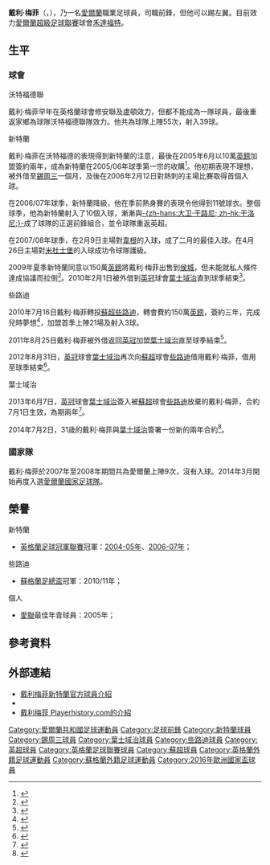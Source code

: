{{noteTA|G1=Football|G2=英超|G3=蘇超|G4=FAcup
|T=zh-hans:达里尔·默菲; zh-hk:戴利·梅菲;
|1=zh-hans:达里尔·默菲; zh-hk:戴利·梅菲;
}}
{{Infobox football biography
| name           = 戴利·梅菲 <br />''Daryl Murphy''
| image          = DarylMurphyIpsBar1.jpg
| caption             = 
| fullname       = Daryl Michael Murphy<ref>{{cite web |url=http://www.efl.com/documents/professional-retained-report-2015-16549-3151378.pdf |title=EFL: Retained list: 2015/16 |publisher=English Football League |page=27 |format=PDF |accessdate=29 June 2016 |deadurl=yes |archiveurl=https://web.archive.org/web/20161202052144/http://www.efl.com/documents/professional-retained-report-2015-16549-3151378.pdf |archivedate=2016年12月2日 }}</ref>
| birth_date     = {{Birth date and age|df=yes|1983|3|15}}<ref name="Hugman2010-11 300-301">{{Cite book
| editor-first = Barry J.
| editor-last = Hugman
| title = The PFA Footballers' Who's Who 2010–11
| year = 2010
| publisher = Mainstream Publishing
| isbn = 978-1-84596-601-0
| pages = 300–301 }}</ref>
| birth_place    = 愛爾蘭[[沃特福德郡|沃特福德郡]]
| height         = {{height|ft=6|in=2}}<ref>{{cite web|title=Daryl Murphy profile|url=http://www.soccerbase.com/players/player.sd?player_id=41274|3=|publisher=Racingpost.com|accessdate=22 November 2016|archive-date=2012-08-08|archive-url=https://www.webcitation.org/69m25vpEk?url=http://www.soccerbase.com/players/player.sd?player_id=41274|dead-url=no}}</ref>
| position            = [[前鋒_(足球)|前鋒]]、[[左翼|左翼]]
| currentclub    = [[禾達福特足球會|禾達福特]]
| clubnumber     = 9
| youthyears1    = {{0|0000}}–2000
| youthclubs1    = Southend United
| years1         = 2000–2002
| clubs1         = [[卢顿足球俱乐部|卢顿]]
| caps1          = 0
| goals1         = 0
| years2         = 2002
| clubs2         = → [[哈羅市足球會|哈羅市]]
| caps2          = 3
| goals2         = 0
| years3         = 2002–2005
| clubs3         = [[瓦特福聯足球會|瓦特福]]
| caps3          = 99
| goals3         = 30
| years4         = 2005–2010
| clubs4         = [[桑德兰足球俱乐部|桑德兰]]
| caps4          = 110
| goals4         = 14
| years5         = 2005
| clubs5         = → [[谢周三足球俱乐部|谢周三]]
| caps5          = 4
| goals5         = 0
| years6         = 2010
| clubs6         = → [[伊普斯维奇城足球俱乐部|伊普斯维奇]]
| caps6          = 18
| goals6         = 6
| years7         = 2010–2013
| clubs7         = [[凯尔特人足球俱乐部|凯尔特人]]
| caps7          = 19
| goals7         = 3
| years8         = 2011–2012
| clubs8         = → [[伊普斯维奇城足球俱乐部|伊普斯维奇]]
| caps8          = 33
| goals8         = 4
| years9         = 2012–2013
| clubs9         = → [[伊普斯维奇城足球俱乐部|伊普斯维奇]]
| caps9          = 39
| goals9         = 7
| years10        = 2013–2016
| clubs10        = [[伊普斯维奇城足球俱乐部|伊普斯维奇]]
| caps10         = 123
| goals10        = 50
| years11        = 2016–2017
| clubs11        = [[纽卡斯尔联足球俱乐部|纽卡斯尔联]]
| caps11         = 15
| goals11        = 5
| years12        = 2017–2019
| clubs12        = [[诺丁汉森林足球俱乐部|诺丁汉森林]]
| caps12         = 55
| goals12        = 11
| years13        = 2019–2020
| clubs13        = [[博尔顿足球俱乐部|博尔顿]]	
| caps13         = 24
| goals13        = 8
| years14        = 2020–
| clubs14        = [[禾達福特足球會|禾達福特]]	
| caps14         = 7
| goals14        = 0
| nationalyears1 = 2004–2005
| nationalteam1  = [[愛爾蘭21歲以下國家足球隊|愛爾蘭U21]]
| nationalcaps1  = 9
| nationalgoals1 = 3
| nationalyears2 = 2007–2017
| nationalteam2  = [[愛爾蘭國家足球隊|愛爾蘭]]
| nationalcaps2  = 33
| nationalgoals2 = 3
| medaltemplates      = 
| club-update         = 2015年4月16日 (四) 14:51 (UTC)
| nationalteam-update = 2015年1月26日 (一) 13:24 (UTC)
}}

'''戴利·梅菲'''（{{lang-en|'''Daryl Murphy'''}}，{{bd|1983年|3月15日|catIdx=Murphy, Daryl}}），乃一名[[愛爾蘭|愛爾蘭]]職業足球員，司職前鋒，但他可以踢左翼。目前效力[[愛爾蘭超級足球聯賽|愛爾蘭超級足球聯賽]]球會[[禾達福特足球會|禾達福特]]。

==生平==
===球會===
;沃特福德聯
戴利·梅菲早年在英格蘭球會修安聯及盧頓效力，但都不能成為一隊球員，最後重返家鄉為球隊沃特福德聯隊效力。他共為球隊上陣55次，射入39球。

;新特蘭
戴利·梅菲在沃特福德的表現得到新特蘭的注意，最後在2005年6月以10萬[[英鎊|英鎊]]加盟簽約兩年，成為新特蘭在2005/06年球季第一宗的收購<ref>{{cite news |language=en |url=http://news.bbc.co.uk/sport2/hi/football/teams/s/sunderland/4606097.stm |title=Sunderland sign Irish star Murphy |publisher=[[BBC|BBC]] Sport |date=2005-06-03 |accessdate=2009-09-01 |archive-date=2009-07-23 |archive-url=https://web.archive.org/web/20090723200726/http://news.bbc.co.uk/sport2/hi/football/teams/s/sunderland/4606097.stm |dead-url=no }}</ref>。他初期表現不理想，被外借至[[谢周三足球俱乐部|錫周三]]一個月，及後在2006年2月12日對熱刺的主場比賽取得首個入球。

在2006/07年球季，新特蘭降級，他在季前熱身賽的表現令他得到11號球衣。整個球季，他為新特蘭射入了10個入球，漸漸與[[大卫·干路尼|-{zh-hans:大卫·干路尼; zh-hk:干洛尼;}-]]成了球隊的正選前鋒組合，並令球隊重返英超。

在2007/08年球季，在2月9日主場對[[威根竞技足球俱乐部|韋根]]的入球，成了二月的最佳入球。在4月26日主場對[[米德尔斯堡足球俱乐部|米杜士堡]]的入球成功令球隊護級。

2009年夏季新特蘭同意以150萬[[英鎊|英鎊]]將戴利·梅菲出售到[[赫尔城足球俱乐部|侯城]]，但未能就私人條件達成協議而拉倒<ref>{{cite news |language=en |url=http://news.bbc.co.uk/sport2/hi/football/teams/h/hull_city/8149150.stm |title=Hull's move for Murphy collapses |publisher=[[BBC|BBC]] Sport |date=2009-07-16 |accessdate=2009-09-01 |archive-date=2019-08-19 |archive-url=https://web.archive.org/web/20190819090044/http://news.bbc.co.uk/sport2/hi/football/teams/h/hull_city/8149150.stm |dead-url=no }}</ref>。2010年2月1日被外借到[[英冠|英冠]]球會[[伊普斯维奇城足球俱乐部|葉士域治]]直到球季結束<ref>{{cite news |language=en |url=http://www.skysports.com/story/0,19528,12875_5910293,00.html |title=Keane swoops for Murphy |publisher=Sky Sports |date=2010-02-01 |accessdate=2010-02-02 |archive-date=2016-03-08 |archive-url=https://web.archive.org/web/20160308010621/http://www.skysports.com/story/0,19528,12875_5910293,00.html |dead-url=no }}</ref>。

;些路迪
2010年7月16日戴利·梅菲轉投[[蘇超|蘇超]][[凯尔特人足球俱乐部|些路迪]]，轉會費約150萬[[英鎊|英鎊]]，簽約三年，完成兒時夢想<ref>{{cite news |language=en |url=http://news.bbc.co.uk/sport2/hi/football/teams/c/celtic/8826815.stm |title=Sunderland striker Daryl Murphy signs for Celtic |publisher=[[BBC|BBC]] Sport |date=2010-07-16 |accessdate=2010-07-23 |archive-date=2013-09-11 |archive-url=https://web.archive.org/web/20130911045047/http://news.bbc.co.uk/sport2/hi/football/teams/c/celtic/8826815.stm |dead-url=no }}</ref>，加盟首季上陣21場及射入3球。

2011年8月25日戴利·梅菲被外借返回[[英冠|英冠]]加盟[[伊普斯维奇城足球俱乐部|葉士域治]]直至球季結束<ref>{{cite news |language=en |url=http://news.bbc.co.uk/sport2/hi/football/14654088.stm |title=Jimmy Bullard and Daryl Murphy join Ipswich Town |publisher=''[[BBC_Sport|BBC Sport]]'' |date=2011-08-25 |accessdate=2011-08-25 |archive-date=2012-08-08 |archive-url=https://www.webcitation.org/69m2XVkJO?url=http://www.bbc.co.uk/sport/0/football/14654088 |dead-url=no }}</ref>。

2012年8月31日，[[英冠|英冠]]球會[[伊普斯维奇城足球俱乐部|葉士域治]]再次向[[蘇超|蘇超]]球會[[凯尔特人足球俱乐部|些路迪]]借用戴利·梅菲，借用至球季結束<ref>{{cite news |language=en |url=http://www.bbc.com/sport/0/football/19434520 |title=Paul Taylor and Daryl Murphy join Ipswich Town |publisher=''[[BBC_Sport|BBC Sport]]'' |date=2012-08-31 |accessdate=2015-01-26 |archive-date=2015-09-24 |archive-url=https://web.archive.org/web/20150924191300/http://www.bbc.com/sport/0/football/19434520 |dead-url=no }}</ref>。

;葉士域治
2013年6月7日，[[英冠|英冠]]球會[[伊普斯维奇城足球俱乐部|葉士域治]]簽入被[[蘇超|蘇超]]球會[[凯尔特人足球俱乐部|些路迪]]放棄的戴利·梅菲，合約7月1日生效，為期兩年<ref>{{cite news |language=en |url=http://www.bbc.com/sport/0/football/22818668 |title=Daryl Murphy signs for Ipswich Town from Celtic |publisher=''[[BBC_Sport|BBC Sport]]'' |date=2013-06-07 |accessdate=2015-01-26 |archive-date=2015-09-24 |archive-url=https://web.archive.org/web/20150924192821/http://www.bbc.com/sport/0/football/22818668 |dead-url=no }}</ref>。

2014年7月2日，31歳的戴利·梅菲與[[伊普斯维奇城足球俱乐部|葉士域治]]簽署一份新的兩年合約<ref>{{cite news |language=en |url=http://www.bbc.com/sport/0/football/28126177 |title=Ipswich Town hand Daryl Murphy new contract |publisher=''[[BBC_Sport|BBC Sport]]'' |date=2014-07-02 |accessdate=2015-01-26}}</ref>。

===國家隊===
戴利·梅菲於2007年至2008年期間共為愛爾蘭上陣9次，沒有入球。2014年3月開始再度入選[[愛爾蘭國家足球隊|愛爾蘭國家足球隊]]。
== 榮譽 ==
;新特蘭
* [[英格蘭足球冠軍聯賽|英格蘭足球冠軍聯賽]]冠軍：[[2004年至2005年英格蘭足球冠軍聯賽|2004-05年]]、[[2006年至2007年英格蘭足球冠軍聯賽|2006-07年]]；

;些路迪
* [[蘇格蘭足總盃|蘇格蘭足總盃]]冠軍：2010/11年；

;個人
* [[愛爾蘭足球聯賽|愛聯]]最佳年青球員：2005年；

==參考資料==
{{reflist}}

==外部連結==
*[http://www.safc.com/team/?page_id=2623&player_id=104 戴利梅菲新特蘭官方球員介紹] {{Wayback|url=http://www.safc.com/team/?page_id=2623&player_id=104 |date=20081217131419 }}
*{{soccerbase|41274}}
*[http://www.playerhistory.com/player/14982/ 戴利梅菲 Playerhistory.com的介紹] {{Wayback|url=http://www.playerhistory.com/player/14982/ |date=20191106120343 }}

{{2016年歐洲國家盃愛爾蘭參賽名單}}
{{英冠神射手}}
{{2014-15年英冠PFA年度最佳陣容}}

{{DEFAULTSORT:Murphy, Daryl}}
[[Category:愛爾蘭共和國足球運動員|Category:愛爾蘭共和國足球運動員]]
[[Category:足球前鋒|Category:足球前鋒]]
[[Category:新特蘭球員|Category:新特蘭球員]]
[[Category:錫周三球員|Category:錫周三球員]]
[[Category:葉士域治球員|Category:葉士域治球員]]
[[Category:些路迪球員|Category:些路迪球員]]
[[Category:英超球員|Category:英超球員]]
[[Category:英格蘭足球聯賽球員|Category:英格蘭足球聯賽球員]]
[[Category:蘇超球員|Category:蘇超球員]]
[[Category:英格蘭外籍足球運動員|Category:英格蘭外籍足球運動員]]
[[Category:蘇格蘭外籍足球運動員|Category:蘇格蘭外籍足球運動員]]
[[Category:2016年歐洲國家盃球員|Category:2016年歐洲國家盃球員]]